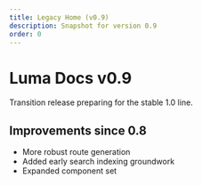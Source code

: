 ```yaml
---
title: Legacy Home (v0.9)
description: Snapshot for version 0.9
order: 0
---
```


# Luma Docs v0.9

Transition release preparing for the stable 1.0 line.

## Improvements since 0.8

- More robust route generation
- Added early search indexing groundwork
- Expanded component set
